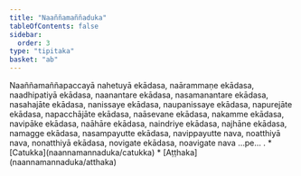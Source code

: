 ```yaml
---
title: "Naaññamaññaduka"
tableOfContents: false
sidebar:
  order: 3
type: "tipitaka"
basket: "ab"
---
```



<DynamicBreadcrumb />

<Division number="401">

<Paragraph number="1200">
Naaññamaññapaccayā nahetuyā ekādasa, naārammaṇe ekādasa, naadhipatiyā ekādasa, naanantare ekādasa, nasamanantare ekādasa, nasahajāte ekādasa, nanissaye ekādasa, naupanissaye ekādasa, napurejāte ekādasa, napacchājāte ekādasa, naāsevane ekādasa, nakamme ekādasa, navipāke ekādasa, naāhāre ekādasa, naindriye ekādasa, najhāne ekādasa, namagge ekādasa, nasampayutte ekādasa, navippayutte nava, noatthiyā nava, nonatthiyā ekādasa, novigate ekādasa, noavigate nava …pe… .

</Paragraph>
</Division>

<TableOfContents>
* [Catukka](naannamannaduka/catukka)
* [Aṭṭhaka](naannamannaduka/atthaka)
</TableOfContents>